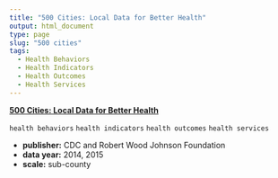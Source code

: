 ```yaml
---
title: "500 Cities: Local Data for Better Health"
output: html_document
type: page
slug: "500 cities"
tags:
  - Health Behaviors
  - Health Indicators
  - Health Outcomes
  - Health Services
---
```


[**500 Cities: Local Data for Better Health**](https://chronicdata.cdc.gov/browse?category=500+Cities)

`health behaviors` `health indicators` `health outcomes` `health services`

* **publisher:** CDC and Robert Wood Johnson Foundation
* **data year:** 2014, 2015
* **scale:** sub-county
